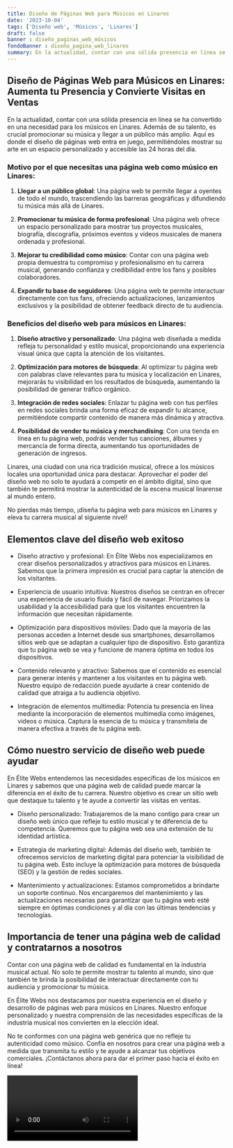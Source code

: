 ```yaml
---
title: Diseño de Páginas Web para Músicos en Linares
date: '2023-10-04'
tags: ['Diseño web', 'Músicos', 'Linares']
draft: false
banner : diseño_paginas_web_músicos
fondoBanner : diseño_pagina_web_linares
summary: En la actualidad, contar con una sólida presencia en línea se ha convertido en una necesidad para los músicos en Linares. Además de su talento, es crucial promocionar su música y llegar a un público más amplio. Aquí es donde el diseño de páginas web entra en juego, permitiéndoles mostrar su arte en un espacio personalizado y accesible las 24 horas del día.
---
```


## Diseño de Páginas Web para Músicos en Linares: Aumenta tu Presencia y Convierte Visitas en Ventas

En la actualidad, contar con una sólida presencia en línea se ha convertido en una necesidad para los músicos en Linares. Además de su talento, es crucial promocionar su música y llegar a un público más amplio. Aquí es donde el diseño de páginas web entra en juego, permitiéndoles mostrar su arte en un espacio personalizado y accesible las 24 horas del día.

### Motivo por el que necesitas una página web como músico en Linares:

1. **Llegar a un público global**: Una página web te permite llegar a oyentes de todo el mundo, trascendiendo las barreras geográficas y difundiendo tu música más allá de Linares.

2. **Promocionar tu música de forma profesional**: Una página web ofrece un espacio personalizado para mostrar tus proyectos musicales, biografía, discografía, próximos eventos y vídeos musicales de manera ordenada y profesional.

3. **Mejorar tu credibilidad como músico**: Contar con una página web propia demuestra tu compromiso y profesionalismo en tu carrera musical, generando confianza y credibilidad entre los fans y posibles colaboradores.

4. **Expandir tu base de seguidores**: Una página web te permite interactuar directamente con tus fans, ofreciendo actualizaciones, lanzamientos exclusivos y la posibilidad de obtener feedback directo de tu audiencia.

### Beneficios del diseño web para músicos en Linares:

1. **Diseño atractivo y personalizado**: Una página web diseñada a medida refleja tu personalidad y estilo musical, proporcionando una experiencia visual única que capta la atención de los visitantes.

2. **Optimización para motores de búsqueda**: Al optimizar tu página web con palabras clave relevantes para tu música y localización en Linares, mejorarás tu visibilidad en los resultados de búsqueda, aumentando la posibilidad de generar tráfico orgánico.

3. **Integración de redes sociales**: Enlazar tu página web con tus perfiles en redes sociales brinda una forma eficaz de expandir tu alcance, permitiéndote compartir contenido de manera más dinámica y atractiva.

4. **Posibilidad de vender tu música y merchandising**: Con una tienda en línea en tu página web, podrás vender tus canciones, álbumes y mercancía de forma directa, aumentando tus oportunidades de generación de ingresos.

Linares, una ciudad con una rica tradición musical, ofrece a los músicos locales una oportunidad única para destacar. Aprovechar el poder del diseño web no solo te ayudará a competir en el ámbito digital, sino que también te permitirá mostrar la autenticidad de la escena musical linarense al mundo entero.

No pierdas más tiempo, ¡diseña tu página web para músicos en Linares y eleva tu carrera musical al siguiente nivel!

<GifSeo />

<Cta />

## Elementos clave del diseño web exitoso

- Diseño atractivo y profesional: En Élite Webs nos especializamos en crear diseños personalizados y atractivos para músicos en Linares. Sabemos que la primera impresión es crucial para captar la atención de los visitantes.

- Experiencia de usuario intuitiva: Nuestros diseños se centran en ofrecer una experiencia de usuario fluida y fácil de navegar. Priorizamos la usabilidad y la accesibilidad para que los visitantes encuentren la información que necesitan rápidamente.

- Optimización para dispositivos móviles: Dado que la mayoría de las personas acceden a Internet desde sus smartphones, desarrollamos sitios web que se adaptan a cualquier tipo de dispositivo. Esto garantiza que tu página web se vea y funcione de manera óptima en todos los dispositivos.

- Contenido relevante y atractivo: Sabemos que el contenido es esencial para generar interés y mantener a los visitantes en tu página web. Nuestro equipo de redacción puede ayudarte a crear contenido de calidad que atraiga a tu audiencia objetivo.

- Integración de elementos multimedia: Potencia tu presencia en línea mediante la incorporación de elementos multimedia como imágenes, videos o música. Captura la esencia de tu música y transmítela de manera efectiva a través de tu página web.

## Cómo nuestro servicio de diseño web puede ayudar

En Élite Webs entendemos las necesidades específicas de los músicos en Linares y sabemos que una página web de calidad puede marcar la diferencia en el éxito de tu carrera. Nuestro objetivo es crear un sitio web que destaque tu talento y te ayude a convertir las visitas en ventas.

- Diseño personalizado: Trabajaremos de la mano contigo para crear un diseño web único que refleje tu estilo musical y te diferencia de tu competencia. Queremos que tu página web sea una extensión de tu identidad artística.

- Estrategia de marketing digital: Además del diseño web, también te ofrecemos servicios de marketing digital para potenciar la visibilidad de tu página web. Esto incluye la optimización para motores de búsqueda (SEO) y la gestión de redes sociales.

- Mantenimiento y actualizaciones: Estamos comprometidos a brindarte un soporte continuo. Nos encargaremos del mantenimiento y las actualizaciones necesarias para garantizar que tu página web esté siempre en óptimas condiciones y al día con las últimas tendencias y tecnologías.

## Importancia de tener una página web de calidad y contratarnos a nosotros

Contar con una página web de calidad es fundamental en la industria musical actual. No solo te permite mostrar tu talento al mundo, sino que también te brinda la posibilidad de interactuar directamente con tu audiencia y promocionar tu música.

En Élite Webs nos destacamos por nuestra experiencia en el diseño y desarrollo de páginas web para músicos en Linares. Nuestro enfoque personalizado y nuestra comprensión de las necesidades específicas de la industria musical nos convierten en la elección ideal.

No te conformes con una página web genérica que no refleje tu autenticidad como músico. Confía en nosotros para crear una página web a medida que transmita tu estilo y te ayude a alcanzar tus objetivos comerciales. ¡Contáctanos ahora para dar el primer paso hacia el éxito en línea!

<Video />

<CtaBot job='Músicos' city='Linares'/>

<Gmaps query='Linares+españa+maps' />